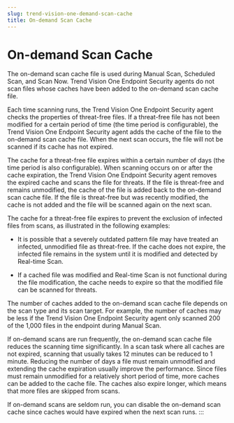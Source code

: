 ```yaml
---
slug: trend-vision-one-demand-scan-cache
title: On-demand Scan Cache
---
```

# On-demand Scan Cache

The on-demand scan cache file is used during Manual Scan, Scheduled Scan, and Scan Now. Trend Vision One Endpoint Security agents do not scan files whose caches have been added to the on-demand scan cache file.

Each time scanning runs, the Trend Vision One Endpoint Security agent checks the properties of threat-free files. If a threat-free file has not been modified for a certain period of time (the time period is configurable), the Trend Vision One Endpoint Security agent adds the cache of the file to the on-demand scan cache file. When the next scan occurs, the file will not be scanned if its cache has not expired.

The cache for a threat-free file expires within a certain number of days (the time period is also configurable). When scanning occurs on or after the cache expiration, the Trend Vision One Endpoint Security agent removes the expired cache and scans the file for threats. If the file is threat-free and remains unmodified, the cache of the file is added back to the on-demand scan cache file. If the file is threat-free but was recently modified, the cache is not added and the file will be scanned again on the next scan.

The cache for a threat-free file expires to prevent the exclusion of infected files from scans, as illustrated in the following examples:

- It is possible that a severely outdated pattern file may have treated an infected, unmodified file as threat-free. If the cache does not expire, the infected file remains in the system until it is modified and detected by Real-time Scan.

- If a cached file was modified and Real-time Scan is not functional during the file modification, the cache needs to expire so that the modified file can be scanned for threats.

The number of caches added to the on-demand scan cache file depends on the scan type and its scan target. For example, the number of caches may be less if the Trend Vision One Endpoint Security agent only scanned 200 of the 1,000 files in the endpoint during Manual Scan.

If on-demand scans are run frequently, the on-demand scan cache file reduces the scanning time significantly. In a scan task where all caches are not expired, scanning that usually takes 12 minutes can be reduced to 1 minute. Reducing the number of days a file must remain unmodified and extending the cache expiration usually improve the performance. Since files must remain unmodified for a relatively short period of time, more caches can be added to the cache file. The caches also expire longer, which means that more files are skipped from scans.

If on-demand scans are seldom run, you can disable the on-demand scan cache since caches would have expired when the next scan runs.
:::
